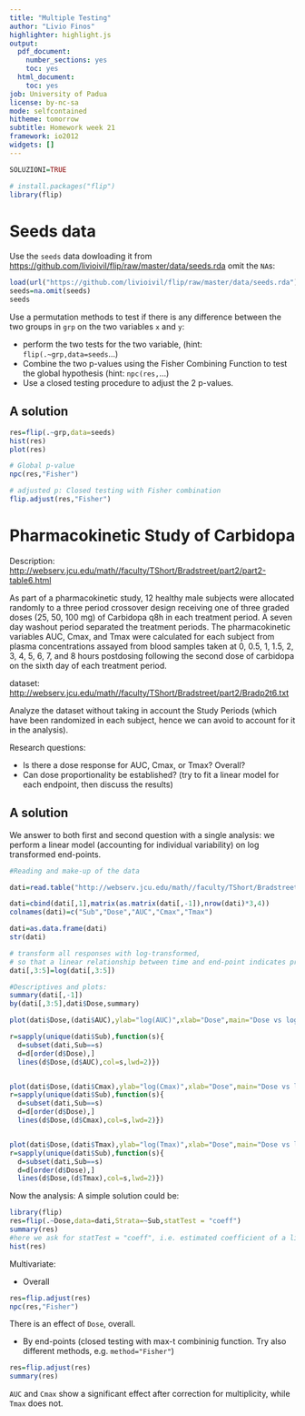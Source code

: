 ```yaml
---
title: "Multiple Testing"
author: "Livio Finos"
highlighter: highlight.js
output:
  pdf_document:
    number_sections: yes
    toc: yes
  html_document:
    toc: yes
job: University of Padua
license: by-nc-sa
mode: selfcontained
hitheme: tomorrow
subtitle: Homework week 21
framework: io2012
widgets: []
---
```


```r
SOLUZIONI=TRUE
```


```r
# install.packages("flip")
library(flip)
```

# Seeds data
Use the `seeds` data dowloading it from
<https://github.com/livioivil/flip/raw/master/data/seeds.rda>
omit the `NA`s:

```r
load(url("https://github.com/livioivil/flip/raw/master/data/seeds.rda"))
seeds=na.omit(seeds)
seeds
```

Use a permutation methods to test if there is any difference between the two groups in `grp` on the two variables `x` and `y`:

- perform the two tests for the two variable, (hint: `flip(.~grp,data=seeds`...)
- Combine the two p-values using the Fisher Combining Function to test the global hypothesis (hint: `npc(res,`...)
- Use a closed testing procedure to adjust the 2 p-values.

## A solution

```r
res=flip(.~grp,data=seeds)
hist(res)
plot(res)

# Global p-value
npc(res,"Fisher")

# adjusted p: Closed testing with Fisher combination
flip.adjust(res,"Fisher")
```


# Pharmacokinetic Study of Carbidopa 

Description:  
<http://webserv.jcu.edu/math//faculty/TShort/Bradstreet/part2/part2-table6.html>

As part of a pharmacokinetic study, 12 healthy male subjects were allocated randomly to a three period crossover design receiving one of three graded doses (25, 50, 100 mg) of Carbidopa q8h in each treatment period. A seven day washout period separated the treatment periods. The pharmacokinetic variables AUC, Cmax, and Tmax were calculated for each subject from plasma concentrations assayed from blood samples taken at 0, 0.5, 1, 1.5, 2, 3, 4, 5, 6, 7, and 8 hours postdosing following the second dose of carbidopa on the sixth day of each treatment period.


dataset:  
<http://webserv.jcu.edu/math//faculty/TShort/Bradstreet/part2/Bradp2t6.txt>


Analyze the dataset without taking in account the Study Periods (which have been randomized in each subject, hence we can avoid to account for it in the analysis).

Research questions:

- Is there a dose response for AUC, Cmax, or Tmax? Overall?
- Can dose proportionality be established? (try to fit a linear model for each endpoint, then discuss the results)


## A solution


We answer to both first and second question with a single analysis: we perform a linear model (accounting for individual variability) on log transformed end-points.


```r
#Reading and make-up of the data

dati=read.table("http://webserv.jcu.edu/math//faculty/TShort/Bradstreet/part2/Bradp2t6.txt",skip = 1,header = TRUE)

dati=cbind(dati[,1],matrix(as.matrix(dati[,-1]),nrow(dati)*3,4))
colnames(dati)=c("Sub","Dose","AUC","Cmax","Tmax")

dati=as.data.frame(dati)
str(dati)

# transform all responses with log-transformed, 
# so that a linear relationship between time and end-point indicates proportionality 
dati[,3:5]=log(dati[,3:5])
```




```r
#Descriptives and plots:
summary(dati[,-1])
by(dati[,3:5],dati$Dose,summary)

plot(dati$Dose,(dati$AUC),ylab="log(AUC)",xlab="Dose",main="Dose vs log(AUC)")

r=sapply(unique(dati$Sub),function(s){
  d=subset(dati,Sub==s)
  d=d[order(d$Dose),]
  lines(d$Dose,(d$AUC),col=s,lwd=2)})


plot(dati$Dose,(dati$Cmax),ylab="log(Cmax)",xlab="Dose",main="Dose vs log(Cmax)")
r=sapply(unique(dati$Sub),function(s){
  d=subset(dati,Sub==s)
  d=d[order(d$Dose),]
  lines(d$Dose,(d$Cmax),col=s,lwd=2)})


plot(dati$Dose,(dati$Tmax),ylab="log(Tmax)",xlab="Dose",main="Dose vs log(Tmax)")
r=sapply(unique(dati$Sub),function(s){
  d=subset(dati,Sub==s)
  d=d[order(d$Dose),]
  lines(d$Dose,(d$Tmax),col=s,lwd=2)})

```


Now the analysis: A simple solution could be:

```r
library(flip)
res=flip(.~Dose,data=dati,Strata=~Sub,statTest = "coeff")
summary(res)
#here we ask for statTest = "coeff", i.e. estimated coefficient of a linear model
hist(res)
```


Multivariate:

- Overall

```r
res=flip.adjust(res)
npc(res,"Fisher")
```

There is an effect of `Dose`, overall.


- By end-points (closed testing with max-t combininig function. Try also different methods, e.g. `method="Fisher"`)

```r
res=flip.adjust(res)
summary(res)
```

`AUC` and `Cmax` show a significant effect after correction for multiplicity, while `Tmax` does not.
